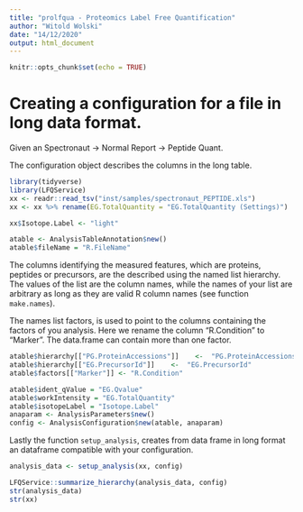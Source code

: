 ```yaml
---
title: "prolfqua - Proteomics Label Free Quantification"
author: "Witold Wolski"
date: "14/12/2020"
output: html_document
---
```


```r
knitr::opts_chunk$set(echo = TRUE)
```

# Creating a configuration for a file in long data format.

Given an Spectronaut -> Normal Report -> Peptide Quant.

The configuration object describes the columns in the long table.

```r
library(tidyverse)
library(LFQService)
xx <- readr::read_tsv("inst/samples/spectronaut_PEPTIDE.xls")
xx <- xx %>% rename(EG.TotalQuantity = "EG.TotalQuantity (Settings)")

xx$Isotope.Label <- "light"

atable <- AnalysisTableAnnotation$new()
atable$fileName = "R.FileName"
```

The columns identifying the measured features, which are proteins, peptides or precursors, are the described using the named list hierarchy. The values of the list are the column names, while the names of your list are arbitrary as long as they are valid R column names (see function `make.names`). 

The names list factors, is used to point to the columns containing the factors of you analysis.
Here we rename the column "R.Condition" to "Marker". The data.frame can contain more than one factor. 
```r
atable$hierarchy[["PG.ProteinAccessions"]]    <-  "PG.ProteinAccessions"
atable$hierarchy[["EG.PrecursorId"]]    <-  "EG.PrecursorId"
atable$factors[["Marker"]] <- "R.Condition"


```

```r
atable$ident_qValue = "EG.Qvalue"
atable$workIntensity = "EG.TotalQuantity"
atable$isotopeLabel = "Isotope.Label"
anaparam <- AnalysisParameters$new()
config <- AnalysisConfiguration$new(atable, anaparam)
```

Lastly the function `setup_analysis`, creates from data frame in long format an dataframe compatible with your configuration.

```r
analysis_data <- setup_analysis(xx, config)

LFQService::summarize_hierarchy(analysis_data, config)
str(analysis_data)
str(xx)


```

